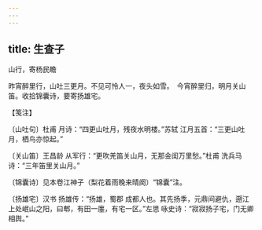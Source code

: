 ```yaml
---
---
---
```

title: 生查子
---



山行，寄杨民瞻





昨宵醉里行，山吐三更月。不见可怜人一，夜头如雪。　今宵醉里归，明月关山笛。收拾锦囊诗，要寄扬雄宅。





【笺注】


〔山吐句〕杜甫 月诗：“四更山吐月，残夜水明楼。”苏轼 江月五首：“三更山吐月，栖鸟亦惊起。”

〔关山笛〕王昌龄 从军行：“更吹羌笛关山月，无那金闺万里愁。”杜甫 洗兵马诗：“三年笛里关山月。”

〔锦囊诗〕见本卷江神子（梨花着雨晚来晴阕）“锦囊”注。

〔扬雄宅〕汉书 扬雄传：“扬雄，蜀郡 成都人也。其先扬季，元鼎间避仇，遡江上处岷山之阳，曰郫，有田一廛，有宅一区。”左思 咏史诗：“寂寂扬子宅，门无卿相舆。”